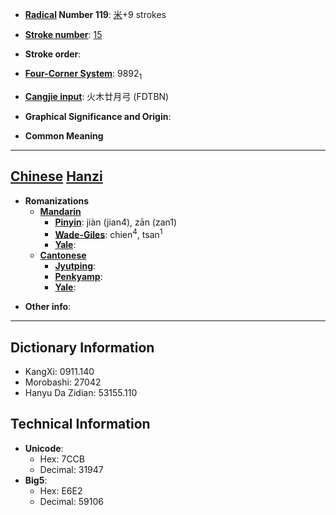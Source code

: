 * '''[[Wiktionary:Chinese radical index| Radical]] Number 119''': [[Wiktionary:Chinese radical index 米|米]]+9 strokes

* '''[[Wiktionary:Chinese total strokes index|Stroke number]]''': [[Wiktionary:Chinese total strokes index 15|15]]

* '''Stroke order''': 

* '''[[Wiktionary:Chinese four corner index|Four-Corner System]]''': 9892<sub>1</sub>

* '''[[Wiktionary:Chinese Cangjie index|Cangjie input]]''': 火木廿月弓 (FDTBN)

* '''Graphical Significance and Origin''': 

* '''Common Meaning'''

----

== [[Chinese]] [[Hanzi]] ==

* '''Romanizations'''
** '''[[Mandarin]]'''
*** '''[[Pinyin]]''': jiàn (jian4), zān (zan1)
*** '''[[Wade-Giles]]''': chien<sup>4</sup>, tsan<sup>1</sup>
*** '''[[Yale]]''': 
** '''[[Cantonese]]'''
*** '''[[Jyutping]]''':
*** '''[[Penkyamp]]''': 
*** '''[[Yale]]''': 

* '''Other info''': 

----

== Dictionary Information ==

* KangXi: 0911.140
* Morobashi: 27042
* Hanyu Da Zidian: 53155.110

== Technical Information ==

* '''Unicode''':
** Hex: 7CCB
** Decimal: 31947
* '''Big5''':
** Hex: E6E2
** Decimal: 59106